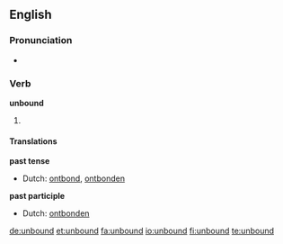 ==English==

===Pronunciation===
*{{IPA|/ʌn'baʊnd/}}

===Verb===
'''unbound'''

# {{past tense of| to [[unbind]]}}

====Translations====
'''past tense'''
*Dutch: [[ontbond]], [[ontbonden]]
'''past participle'''
*Dutch: [[ontbonden]]

[[de:unbound]]
[[et:unbound]]
[[fa:unbound]]
[[io:unbound]]
[[fi:unbound]]
[[te:unbound]]